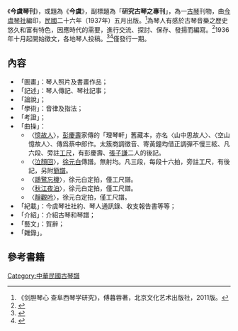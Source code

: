 《'''今虞琴刊'''》，或題為《'''今虞'''》，副標題為「'''研究古琴之專刊'''」，為一[[古琴|古琴]]刊物，由[[今虞琴社|今虞琴社]]編印，[[中華民國|民國]]二十六年（1937年）五月出版。<ref>《剑胆琴心 查阜西琴学研究》，傅暮蓉著，北京文化艺术出版社，2011版。</ref>為琴人有感於古琴音樂之歷史悠久和富有特色，因應時代的需要，進行交流、探討、保存、發揚而編寫。<ref>{{Cite book|author=[[查阜西|查阜西]]|title=《今虞》|publisher=今虞琴社|year=1937|pages=1-4|work=〈發刊辭〉}}</ref>1936年十月起開始徵文，各地琴人投稿。<ref>{{Cite book|author=[[彭慶壽|彭慶壽]]|title=《今虞》|publisher=今虞琴社|year=1937|pages=336|work=〈編後語〉}}</ref><ref>{{Cite web |title=《今虞琴刊》创刊发行 |url=http://memory.library.sh.cn/node/77697 |access-date=2021-10-07 |work=上海年华 |publisher=上海图书馆 |language=zh |archive-date=2021-10-07 |archive-url=https://web.archive.org/web/20211007193838/http://memory.library.sh.cn/node/77697 }}</ref>僅發行一期。

==內容==

*「圖畫」：琴人照片及書畫作品；
*「記述」：琴人傳記、琴社記事；
*「論說」；
*「學術」：音律及指法；
*「考證」；
*「曲操」：
**〈[[憶故人|憶故人]]〉，[[彭慶壽|彭慶壽]]家傳的「理琴軒」舊藏本，亦名〈山中思故人〉、〈空山憶故人〉、傳爲蔡中郎作。太簇商調徵音、寄黃鐘均借正調彈不慢三絃、凡六段、旁註[[工尺譜|工尺]]，有彭慶壽、[[張子謙|張子謙]]二人的後記。
**〈[[泣顏回|泣顏回]]〉，[[徐元白|徐元白]]傳譜。無射均。凡三段，每段十六拍，旁註工尺，有後記，另附[[簡譜|簡譜]]。
**〈[[鷗鷺忘機|鷗鷺忘機]]〉，徐元白定拍，僅工尺譜。
**〈[[秋江夜泊|秋江夜泊]]〉，徐元白定拍，僅工尺譜。
**〈[[靜觀吟|靜觀吟]]〉，徐元白定拍，僅工尺譜。
*「紀載」：今虞琴社社約、琴人通訊錄、收支報告書等等；
*「介紹」：介紹古琴和琴譜；
*「藝文」：賀辭；
*「雜錄」。

==參考書籍==
{{reflist}}
[[Category:中華民國古琴譜|Category:中華民國古琴譜]]
{{music-stub}}